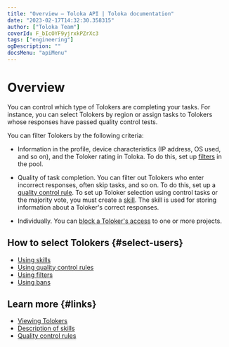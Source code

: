 ```yaml
---
title: "Overview — Toloka API | Toloka documentation"
date: "2023-02-17T14:32:30.358315"
author: ["Toloka Team"]
coverId: F_bIcOYF9yjrxkPZrXc3
tags: ["engineering"]
ogDescription: ""
docsMenu: "apiMenu"
---
```



# Overview

You can control which type of Tolokers are completing your tasks. For instance, you can select Tolokers by region or assign tasks to Tolokers whose responses have passed quality control tests.

You can filter Tolokers by the following criteria:

- Information in the profile, device characteristics (IP address, OS used, and so on), and the Toloker rating in Toloka. To do this, set up [filters](/docs/api/filters) in the pool.

- Quality of task completion. You can filter out Tolokers who enter incorrect responses, often skip tasks, and so on. To do this, set up a [quality control rule](/docs/api/quality_control). To set up Toloker selection using control tasks or the majority vote, you must create a [skill](/docs/api/skill). The skill is used for storing information about a Toloker's correct responses.

- Individually. You can [block a Toloker's access](/docs/api/ban) to one or more projects.

## How to select Tolokers {#select-users}

- [Using skills](/docs/api/skill)
- [Using quality control rules](/docs/api/quality_control)
- [Using filters](/docs/api/filters)
- [Using bans](/docs/api/ban)

## Learn more {#links}

- [Viewing Tolokers](/docs/guide/users)
- [Description of skills](/docs/guide/nav)
- [Quality control rules](/docs/guide/check-performers)

<ContactGuideSupport/>
